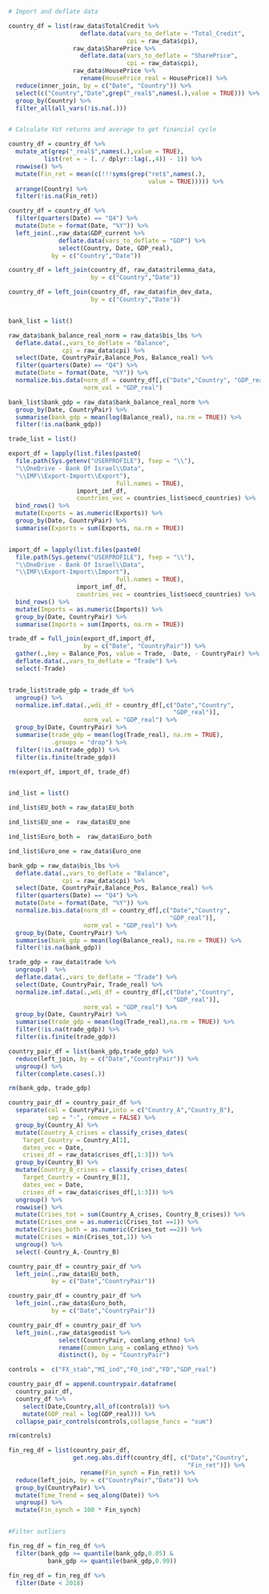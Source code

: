 
<!-- Construct Country level data frame -->

```r

# Import and deflate data

country_df = list(raw_data$TotalCredit %>% 
                    deflate.data(vars_to_deflate = "Total_Credit",
                                 cpi = raw_data$cpi),
                  raw_data$SharePrice %>% 
                    deflate.data(vars_to_deflate = "SharePrice",
                                 cpi = raw_data$cpi),
                  raw_data$HousePrice %>% 
                    rename(HousePrice_real = HousePrice)) %>%
  reduce(inner_join, by = c("Date", "Country")) %>% 
  select(c("Country","Date",grep("_real$",names(.),value = TRUE))) %>% 
  group_by(Country) %>% 
  filter_all(all_vars(!is.na(.)))


# Calculate YoY returns and average to get financial cycle

country_df = country_df %>% 
  mutate_at(grep("_real$",names(.),value = TRUE),
          list(ret = ~ (. / dplyr::lag(.,4)) - 1)) %>% 
  rowwise() %>% 
  mutate(Fin_ret = mean(c(!!!syms(grep("ret$",names(.),
                                       value = TRUE))))) %>% 
  arrange(Country) %>% 
  filter(!is.na(Fin_ret))

country_df = country_df %>%
  filter(quarters(Date) == "Q4") %>%
  mutate(Date = format(Date, "%Y")) %>%
  left_join(.,raw_data$GDP_current %>% 
              deflate.data(vars_to_deflate = "GDP") %>% 
              select(Country, Date, GDP_real),
            by = c("Country","Date"))

```


```r

country_df = left_join(country_df, raw_data$trilemma_data,
                       by = c("Country","Date"))

```


```r

country_df = left_join(country_df, raw_data$fin_dev_data,
                       by = c("Country","Date"))



```


<!-- Construct Country pair level data frame -->


```r

bank_list = list()

raw_data$bank_balance_real_norm = raw_data$bis_lbs %>% 
  deflate.data(.,vars_to_deflate = "Balance",
               cpi = raw_data$cpi) %>%
  select(Date, CountryPair,Balance_Pos, Balance_real) %>%
  filter(quarters(Date) == "Q4") %>% 
  mutate(Date = format(Date, "%Y")) %>% 
  normalize.bis.data(norm_df = country_df[,c("Date","Country", "GDP_real")],
                     norm_val = "GDP_real")

bank_list$bank_gdp = raw_data$bank_balance_real_norm %>% 
  group_by(Date, CountryPair) %>%
  summarise(bank_gdp = mean(log(Balance_real), na.rm = TRUE)) %>%
  filter(!is.na(bank_gdp))


```


```r

trade_list = list()

export_df = lapply(list.files(paste0(
  file.path(Sys.getenv("USERPROFILE"), fsep = "\\"),
  "\\OneDrive - Bank Of Israel\\Data",
  "\\IMF\\Export-Import\\Export"),
                              full.names = TRUE),
                   import_imf_df,
                   countries_vec = countries_list$oecd_countries) %>%
  bind_rows() %>%
  mutate(Exports = as.numeric(Exports)) %>%
  group_by(Date, CountryPair) %>%
  summarise(Exports = sum(Exports, na.rm = TRUE))


import_df = lapply(list.files(paste0(
  file.path(Sys.getenv("USERPROFILE"), fsep = "\\"),
  "\\OneDrive - Bank Of Israel\\Data",
  "\\IMF\\Export-Import\\Import"),
                              full.names = TRUE),
                   import_imf_df,
                   countries_vec = countries_list$oecd_countries) %>%
  bind_rows() %>%
  mutate(Imports = as.numeric(Imports)) %>%
  group_by(Date, CountryPair) %>%
  summarise(Imports = sum(Imports, na.rm = TRUE))

trade_df = full_join(export_df,import_df,
                     by = c("Date", "CountryPair")) %>%
  gather(.,key = Balance_Pos, value = Trade, -Date, - CountryPair) %>%
  deflate.data(.,vars_to_deflate = "Trade") %>%
  select(-Trade)


trade_list$trade_gdp = trade_df %>%
  ungroup() %>%
  normalize.imf.data(.,wdi_df = country_df[,c("Date","Country",
                                              "GDP_real")],
                     norm_val = "GDP_real") %>%
  group_by(Date, CountryPair) %>%
  summarise(trade_gdp = mean(log(Trade_real), na.rm = TRUE),
            .groups = "drop") %>%
  filter(!is.na(trade_gdp)) %>%
  filter(is.finite(trade_gdp))

rm(export_df, import_df, trade_df)



```


```r

ind_list = list()

ind_list$EU_both = raw_data$EU_both

ind_list$EU_one =  raw_data$EU_one

ind_list$Euro_both =  raw_data$Euro_both

ind_list$Euro_one = raw_data$Euro_one


```


```r

bank_gdp = raw_data$bis_lbs %>% 
  deflate.data(.,vars_to_deflate = "Balance",
               cpi = raw_data$cpi) %>%
  select(Date, CountryPair,Balance_Pos, Balance_real) %>%
  filter(quarters(Date) == "Q4") %>% 
  mutate(Date = format(Date, "%Y")) %>% 
  normalize.bis.data(norm_df = country_df[,c("Date","Country",
                                             "GDP_real")],
                     norm_val = "GDP_real") %>% 
  group_by(Date, CountryPair) %>%
  summarise(bank_gdp = mean(log(Balance_real), na.rm = TRUE)) %>%
  filter(!is.na(bank_gdp))

trade_gdp = raw_data$trade %>%
  ungroup()  %>% 
  deflate.data(.,vars_to_deflate = "Trade") %>% 
  select(Date, CountryPair, Trade_real) %>% 
  normalize.imf.data(.,wdi_df = country_df[,c("Date","Country",
                                              "GDP_real")],
                     norm_val = "GDP_real") %>%
  group_by(Date, CountryPair) %>%
  summarise(trade_gdp = mean(log(Trade_real),na.rm = TRUE)) %>%
  filter(!is.na(trade_gdp)) %>%
  filter(is.finite(trade_gdp))

country_pair_df = list(bank_gdp,trade_gdp) %>%
  reduce(left_join, by = c("Date","CountryPair")) %>% 
  ungroup() %>% 
  filter(complete.cases(.))

rm(bank_gdp, trade_gdp)


```


```r

country_pair_df = country_pair_df %>%
  separate(col = CountryPair,into = c("Country_A","Country_B"),
           sep = "-", remove = FALSE) %>%
  group_by(Country_A) %>%
  mutate(Country_A_crises = classify_crises_dates(
    Target_Country = Country_A[1],
    dates_vec = Date,
    crises_df = raw_data$crises_df[,1:3])) %>%
  group_by(Country_B) %>%
  mutate(Country_B_crises = classify_crises_dates(
    Target_Country = Country_B[1],
    dates_vec = Date,
    crises_df = raw_data$crises_df[,1:3])) %>%
  ungroup() %>%
  rowwise() %>%
  mutate(Crises_tot = sum(Country_A_crises, Country_B_crises)) %>%
  mutate(Crises_one = as.numeric(Crises_tot ==1)) %>%
  mutate(Crises_both = as.numeric(Crises_tot ==2)) %>%
  mutate(Crises = min(Crises_tot,1)) %>%
  ungroup() %>%
  select(-Country_A,-Country_B)

```


```r

country_pair_df = country_pair_df %>%
  left_join(.,raw_data$EU_both,
            by = c("Date","CountryPair"))

country_pair_df = country_pair_df %>%
  left_join(.,raw_data$Euro_both,
            by = c("Date","CountryPair"))

```


```r

country_pair_df = country_pair_df %>%
  left_join(.,raw_data$geodist %>%
              select(CountryPair, comlang_ethno) %>%
              rename(Common_Lang = comlang_ethno) %>%
              distinct(), by = "CountryPair")
```


```r

controls =  c("FX_stab","MI_ind","FO_ind","FD","GDP_real")

country_pair_df = append.countrypair.dataframe(
  country_pair_df,
  country_df %>%
    select(Date,Country,all_of(controls)) %>%
    mutate(GDP_real = log(GDP_real))) %>%
  collapse_pair_controls(controls,collapse_funcs = "sum")

rm(controls)


```


<!-- Construct regression dataset -->

```r

fin_reg_df = list(country_pair_df,
                  get.neg.abs.diff(country_df[, c("Date","Country",
                                                  "Fin_ret")]) %>%
                    rename(Fin_synch = Fin_ret)) %>%
  reduce(left_join, by = c("CountryPair","Date")) %>%
  group_by(CountryPair) %>%
  mutate(Time_Trend = seq_along(Date)) %>%
  ungroup() %>%
  mutate(Fin_synch = 100 * Fin_synch)


#Filter outliers

fin_reg_df = fin_reg_df %>% 
  filter(bank_gdp >= quantile(bank_gdp,0.05) &
           bank_gdp <= quantile(bank_gdp,0.99))

fin_reg_df = fin_reg_df %>% 
  filter(Date < 2018)


```

